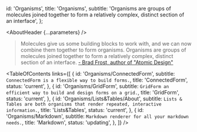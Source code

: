 


  id: 'Organisms',
  title: 'Organisms',
  subtitle:
    'Organisms are groups of molecules joined together to form a relatively complex, distinct section of an interface',
};

<Meta title="Organisms/About" />

<AboutHeader {...parameters} />

> Molecules give us some building blocks to work with, and we can now combine them together to form organisms.
> Organisms are groups of molecules joined together to form a relatively complex, distinct section of an interface.
[- Brad Frost, author of "Atomic Design"](https://bradfrost.com/blog/post/atomic-web-design/#organisms)


<TableOfContents
  links={[
    {
      id: 'Organisms/ConnectedForm',
      subtitle: `ConnectedForm is a flexible way to build forms.`,
      title: 'ConnectedForm',
      status: 'current',
    },
    {
      id: 'Organisms/GridForm',
      subtitle: `GridForm an efficient way to build and design forms on a grid.`,
      title: 'GridForm',
      status: 'current',
    },
    {
      id: 'Organisms/Lists&Tables/About',
      subtitle: `Lists & Tables are both organisms that render repeated, interactive information.`,
      title: 'Lists&Tables',
      status: 'current',
    },
    {
      id: 'Organisms/Markdown',
      subtitle: `Markdown renderer for all your markdown needs.`,
      title: 'Markdown',
      status: 'updating',
    },
  ]}
/>
